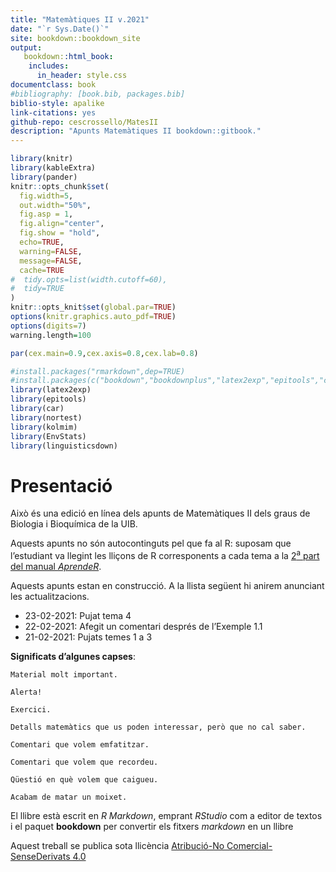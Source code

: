 ```yaml
--- 
title: "Matemàtiques II v.2021"
date: "`r Sys.Date()`"
site: bookdown::bookdown_site
output: 
   bookdown::html_book:
    includes:
      in_header: style.css
documentclass: book
#bibliography: [book.bib, packages.bib]
biblio-style: apalike
link-citations: yes
github-repo: cescrossello/MatesII
description: "Apunts Matemàtiques II bookdown::gitbook."
---
```


```r
library(knitr)
library(kableExtra)
library(pander)
knitr::opts_chunk$set(
  fig.width=5, 
  out.width="50%",
  fig.asp = 1,
  fig.align="center", 
  fig.show = "hold",
  echo=TRUE, 
  warning=FALSE, 
  message=FALSE,
  cache=TRUE
#  tidy.opts=list(width.cutoff=60),
#  tidy=TRUE
)
knitr::opts_knit$set(global.par=TRUE)
options(knitr.graphics.auto_pdf=TRUE)
options(digits=7)
warning.length=100
```

```r
par(cex.main=0.9,cex.axis=0.8,cex.lab=0.8)
```



```r
#install.packages("rmarkdown",dep=TRUE)
#install.packages(c("bookdown","bookdownplus","latex2exp","epitools","car","nortest","kolmim","EnvStats","linguisticsdown"),dep=TRUE)
library(latex2exp)
library(epitools)
library(car)
library(nortest)
library(kolmim)
library(EnvStats)
library(linguisticsdown)
```

\renewcommand\chaptername{Tema}
\renewcommand{\leq}{\leqslant}
\renewcommand{\geq}{\geqslant}

# Presentació {-}

Això és una edició en línea dels apunts de Matemàtiques II dels graus de Biologia i Bioquímica de la UIB. 

Aquests apunts no són autocontinguts pel que fa al R: suposam que l'estudiant va llegint les lliçons de R corresponents a cada tema a la [2^a^ part del manual  *AprendeR*](https://aprender-uib.github.io/AprendeR2/).

Aquests apunts estan en construcció. A la llista següent hi anirem anunciant les actualitzacions.

* 23-02-2021: Pujat tema 4
* 22-02-2021: Afegit un comentari després de l'Exemple 1.1
* 21-02-2021: Pujats temes 1 a 3

**Significats d'algunes capses**:

```block2
Material molt important.
```
```block2
Alerta!
```
```block2
Exercici.
```
```block2
Detalls matemàtics que us poden interessar, però que no cal saber.
```
```block2
Comentari que volem emfatitzar.
```
```block2
Comentari que volem que recordeu.
```
```block2
Qüestió en què volem que caigueu.
```
```block2
Acabam de matar un moixet.
```



El llibre està escrit en *R Markdown*, emprant *RStudio* com a editor de textos i el paquet **bookdown** per convertir els fitxers *markdown* en un llibre 

Aquest treball se publica sota llicència [Atribució-No Comercial-SenseDerivats 4.0](https://creativecommons.org/licenses/by-nc-nd/4.0/)

